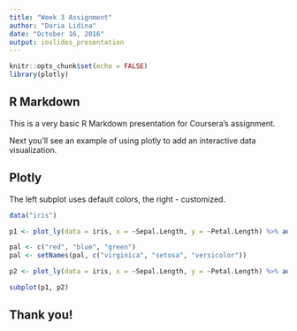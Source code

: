```yaml
---
title: "Week 3 Assignment"
author: "Daria Lidina"
date: "October 16, 2016"
output: ioslides_presentation
---
```


```r
knitr::opts_chunk$set(echo = FALSE)
library(plotly)
```

## R Markdown

This is a very basic R Markdown presentation for Coursera's assignment.

Next you'll see an example of using plotly to add an interactive data visualization.

## Plotly
The left subplot uses default colors, the right - customized.

```r
data("iris")

p1 <- plot_ly(data = iris, x = ~Sepal.Length, y = ~Petal.Length) %>% add_markers(color = ~Species)

pal <- c("red", "blue", "green")
pal <- setNames(pal, c("virginica", "setosa", "versicolor"))

p2 <- plot_ly(data = iris, x = ~Sepal.Length, y = ~Petal.Length) %>% add_markers(color = ~Species, colors = pal)

subplot(p1, p2)
```

## Thank you!